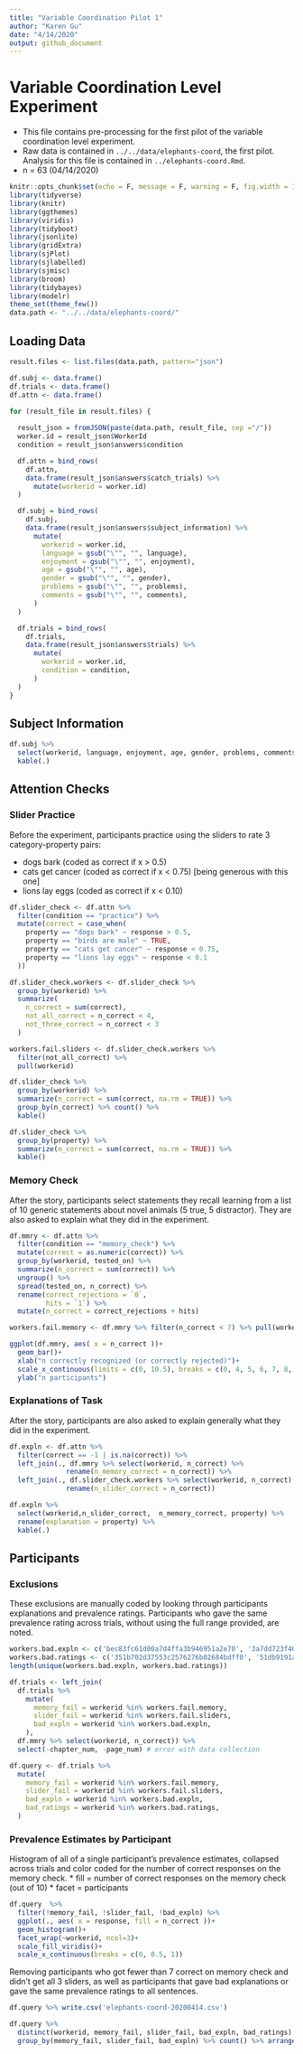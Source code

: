 ```yaml
---
title: "Variable Coordination Pilot 1"
author: "Karen Gu"
date: "4/14/2020"
output: github_document
---
```


# Variable Coordination Level Experiment

- This file contains pre-processing for the first pilot of the variable coordination level experiment.
- Raw data is contained in `../../data/elephants-coord`, the first pilot. Analysis for this file is contained in `../elephants-coord.Rmd`.
- n = 63 (04/14/2020)

```r
knitr::opts_chunk$set(echo = F, message = F, warning = F, fig.width = 10)
library(tidyverse)
library(knitr)
library(ggthemes)
library(viridis)
library(tidyboot)
library(jsonlite)
library(gridExtra)
library(sjPlot)
library(sjlabelled)
library(sjmisc)
library(broom)
library(tidybayes)
library(modelr)
theme_set(theme_few())
data.path <- "../../data/elephants-coord/"
```

## Loading Data

```r
result.files <- list.files(data.path, pattern="json")

df.subj <- data.frame()
df.trials <- data.frame()
df.attn <- data.frame()

for (result_file in result.files) {
  
  result_json = fromJSON(paste(data.path, result_file, sep ="/"))
  worker.id = result_json$WorkerId
  condition = result_json$answers$condition

  df.attn = bind_rows(
    df.attn,
    data.frame(result_json$answers$catch_trials) %>%
      mutate(workerid = worker.id)
  )

  df.subj = bind_rows(
    df.subj,
    data.frame(result_json$answers$subject_information) %>%
      mutate(
        workerid = worker.id,
        language = gsub("\"", "", language),
        enjoyment = gsub("\"", "", enjoyment),
        age = gsub("\"", "", age),
        gender = gsub("\"", "", gender),
        problems = gsub("\"", "", problems),
        comments = gsub("\"", "", comments),
      )
  )

  df.trials = bind_rows(
    df.trials,
    data.frame(result_json$answers$trials) %>%
      mutate(
        workerid = worker.id, 
        condition = condition, 
      )
  )
}
```


## Subject Information

```r
df.subj %>%
  select(workerid, language, enjoyment, age, gender, problems, comments) %>%
  kable(.)
```

## Attention Checks

### Slider Practice

Before the experiment, participants practice using the sliders to rate 3 category-property pairs:

- dogs bark (coded as correct if x > 0.5)
- cats get cancer (coded as correct if x < 0.75) [being generous with this one]
- lions lay eggs (coded as correct if x < 0.10)

```r
df.slider_check <- df.attn %>%
  filter(condition == "practice") %>%
  mutate(correct = case_when(
    property == "dogs bark" ~ response > 0.5,
    property == "birds are male" ~ TRUE,
    property == "cats get cancer" ~ response < 0.75,
    property == "lions lay eggs" ~ response < 0.1
  ))

df.slider_check.workers <- df.slider_check %>%
  group_by(workerid) %>%
  summarize(
    n_correct = sum(correct),
    not_all_correct = n_correct < 4,
    not_three_correct = n_correct < 3
  )

workers.fail.sliders <- df.slider_check.workers %>%
  filter(not_all_correct) %>%
  pull(workerid)

df.slider_check %>%
  group_by(workerid) %>%
  summarize(n_correct = sum(correct, na.rm = TRUE)) %>%
  group_by(n_correct) %>% count() %>%
  kable()

df.slider_check %>%
  group_by(property) %>%
  summarize(n_correct = sum(correct, na.rm = TRUE)) %>%
  kable()
```

### Memory Check

After the story, participants select statements they recall learning from a list of 10 generic statements about novel animals (5 true, 5 distractor). They are also asked to explain what they did in the experiment.

```r
df.mmry <- df.attn %>%
  filter(condition == "memory_check") %>%
  mutate(correct = as.numeric(correct)) %>%
  group_by(workerid, tested_on) %>%
  summarize(n_correct = sum(correct)) %>%
  ungroup() %>%
  spread(tested_on, n_correct) %>%
  rename(correct_rejections = `0`,
         hits = `1`) %>%
  mutate(n_correct = correct_rejections + hits)

workers.fail.memory <- df.mmry %>% filter(n_correct < 7) %>% pull(workerid)

ggplot(df.mmry, aes( x = n_correct ))+
  geom_bar()+
  xlab("n correctly recognized (or correctly rejected)")+
  scale_x_continuous(limits = c(0, 10.5), breaks = c(0, 4, 5, 6, 7, 8, 9, 10))+
  ylab("n participants")
```

### Explanations of Task

After the story, participants are also asked to explain generally what they did in the experiment.

```r
df.expln <- df.attn %>%
  filter(correct == -1 | is.na(correct)) %>%
  left_join(., df.mmry %>% select(workerid, n_correct) %>%
              rename(n_memory_correct = n_correct)) %>%
  left_join(., df.slider_check.workers %>% select(workerid, n_correct) %>%
              rename(n_slider_correct = n_correct))

df.expln %>%
  select(workerid,n_slider_correct,  n_memory_correct, property) %>%
  rename(explanation = property) %>%
  kable(.)
```

## Participants

### Exclusions

These exclusions are manually coded by looking through participants explanations and prevalence ratings. Participants who gave the same prevalence rating across trials, without using the full range provided, are noted.

```r
workers.bad.expln <- c('bec83fc61d00a7d4ffa3b946951a2e70', '3a7dd723f40fed7a0a383a069939343d', '4bc289a226eaf2ebed9a6f266ed21cb1', '119b8973de0826f10b078c559732ccb5', 'e2ae41e9b9346ca4ea2e59c1a0501329', 'd8413cc35a0124e58fb9594da7aaf179', '3a9e470cb2caf2c71de688ffe8ffe959', '765cdd58c0e4dc60cb61beaedf2cf9c8', '956fd002ea95bbd4d212530f6e982185', '0cf23b5795a4be0cd3092a670f413cb2', '65b7c457a1fca600cb3ab0d0129ccb21', '89b1607270f1c539f8e372967b779c24', 'fd5048577f56504208c368c3bd702034', 'b28ee0d4be8559414380bdd754c773ec', '2f09bb178d82d57ee9e98784da1bb16f', '1eb3ec9876cc6a17bbae44d4761137d3', '504aa8560363dc18f9b1095cf6407c35', '02c9b466a8218e0431007a14d7054500', '75b0624edb002bc35f9a8b8be60d6dd4', 'da5013b7c30b3d20264f36989fbe4ac3', 'b7ca4e22ce73506ccb019c3113166247', 'e6532b573753e96d9385d652aba8da12', 'a3623ffaecf1e89cbe218cd459dbc6e5', '9d7e9117678074c390bfb883475724ad', '645a6517e313390917505e79b3797f3b', '9c069c5790858cfb00c23bacc10f1e95', '2b5794d92119d7e92d115695bf207170', '84cf0e42557990a784ef998dd8af955e', '01da851ac67defcef8b30d7b34765075', '9b53fbf4be0e9dc0ecb5db3222388b55', 'f64e240c246dda2026c269b105a7fa18', '920e94362bfd486741373e3f22a37fae', 'd40cc09b913fc992a03f89ff58ce036b', 'c7cd887f367d429fc95be745baea3039', '1ff677d9263a4dc0b9bd82481bf45c47', '130868e2258ca5112789154b314994c3', '44a97c6d2adae4bd4003da78c286ff5c', 'b12752e3dcbff696bf4ab9efb28bf5c4', '7fb721a8748660a36b0bf33d07b465f2', '8caf8d405cf4552c1fec1397341699ca', '60efd6cd3f3b1ef22e249845f3bbdcfe', '8a35442a3777f2c456f729e8b9559022', '45456924d6df6c4535e39857e87f7190', '730cc415993d5d65ab0e3b16c71eeb14', 'eea3a419fad867bc8c5ca38bffa3dd3d')
workers.bad.ratings <- c('351b702d37553c2576276b02684bdff0', '51db9191ad3c7a7a8ef897891360f578', 'ed5dd04a85b58e5266067c40ee228267') # coded manually by looking at the prevalence estimates given
length(unique(workers.bad.expln, workers.bad.ratings))
```

```r
df.trials <- left_join(
  df.trials %>%
    mutate(
      memory_fail = workerid %in% workers.fail.memory,
      slider_fail = workerid %in% workers.fail.sliders,
      bad_expln = workerid %in% workers.bad.expln,
    ),
  df.mmry %>% select(workerid, n_correct)) %>%
  select(-chapter_num, -page_num) # error with data collection

df.query <- df.trials %>%
  mutate(
    memory_fail = workerid %in% workers.fail.memory,
    slider_fail = workerid %in% workers.fail.sliders,
    bad_expln = workerid %in% workers.bad.expln,
    bad_ratings = workerid %in% workers.bad.ratings,
  )
```

### Prevalence Estimates by Participant

Histogram of all of a single participant's prevalence estimates, collapsed across trials and color coded for the number of correct responses on the memory check.
* fill = number of correct responses on the memory check (out of 10)
* facet = participants

```r
df.query  %>%
  filter(!memory_fail, !slider_fail, !bad_expln) %>%
  ggplot(., aes( x = response, fill = n_correct ))+
  geom_histogram()+
  facet_wrap(~workerid, ncol=3)+
  scale_fill_viridis()+
  scale_x_continuous(breaks = c(0, 0.5, 1))
```

Removing participants who got fewer than 7 correct on memory check and didn't get all 3 sliders, as well as participants that gave bad explanations or gave the same prevalence ratings to all sentences.

```r
df.query %>% write.csv('elephants-coord-20200414.csv')

df.query %>%
  distinct(workerid, memory_fail, slider_fail, bad_expln, bad_ratings) %>%
  group_by(memory_fail, slider_fail, bad_expln) %>% count() %>% arrange(desc(n)) %>% kable()
```